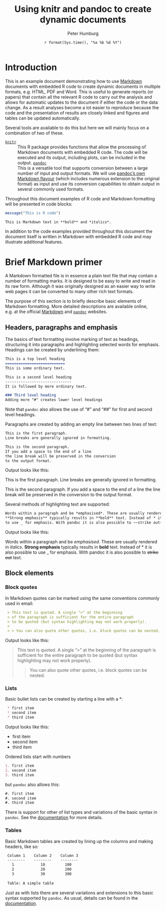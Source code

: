 % Using knitr and pandoc to create dynamic documents
% Peter Humburg
% `r format(Sys.time(), "%a %b %d %Y")`

# Introduction
This is an example document demonstrating how to use 
[Markdown](http://daringfireball.net/projects/markdown/) documents with embedded R code to
create dynamic documents in multiple formats, e.g. HTML, PDF and Word. This is useful
to generate reports (or papers) that contain all the relevant R code to carry out
the analysis and allows for automatic updates to the document if either the code or 
the data change. As a result analyses become a lot easier to reproduce because the code
and the presentation of results are closely linked and figures and tables can be updated 
automatically.

Several tools are available to do this but here we will mainly focus on a combination
of two of these.

[`knitr`](http://yihui.name/knitr/)
:   This R package provides functions that allow the processing of Markdown documents
    with embedded R code. The code will be executed and its output, including plots,
    can be included in the output.
[`pandoc`](http://johnmacfarlane.net/pandoc/)
:   This is a versatile tool that supports conversion between a large number of input
    and output formats. We will use 
    [pandoc's own Markdown flavour](http://johnmacfarlane.net/pandoc/demo/example9/pandocs-markdown.html)
    (which includes numerous extension to the original format) as input and use its 
    conversion capabilities to obtain output in several commonly used formats.  

Throughout this document examples of R code and Markdown formatting will be presented in 
code blocks:
```r
message("This is R code")
```

```markdown
This is Markdown text in **bold** and *italics*.
```
In addition to the code examples provided throughout this document the document itself is
written in Markdown with embedded R code and may illustrate additional features.

# Brief Markdown primer
A Markdown formatted file is in essence a plain text file that may contain a number of
formatting marks. It is designed to be easy to write and read in its raw form. Although
it was originally designed as an easier way to write web pages it can be converted to
many other rich text formats.  

The purpose of this section is to briefly describe basic elements of Markdown formatting.
More detailed descriptions are available online, e.g. at the official
[Markdown](http://daringfireball.net/projects/markdown/syntax) and
[`pandoc`](http://johnmacfarlane.net/pandoc/README.html) websites.

## Headers, paragraphs and emphasis
The basics of text formatting involve marking of text as headings, structuring 
it into paragraphs and highlighting selected words for emphasis. Headings can be
created by underlining them:

```markdown
This is a top level heading
===========================
This is some ordinary text.

This is a second level heading
------------------------------
It is followed by more ordinary text.

### Third level heading
Adding more "#" creates lower level headings
```

Note that `pandoc` also allows the use of "#" and "##" for first and second level headings. 

Paragraphs are created by adding an empty line between two lines of text:

```markdown
This is the first paragraph.
Line breaks are generally ignored in formatting.

This is the second paragraph.
If you add a space to the end of a line 
the line break will be preserved in the conversion
to the output format.  
```
Output looks like this:

This is the first paragraph.
Line breaks are generally ignored in formatting.

This is the second paragraph.
If you add a space to the end of a line 
the line break will be preserved in the conversion
to the output format.


Several methods of highlighting text are supported:
```markdown
Words within a paragraph and be *emphasised*. These are usually rendered in *italics*.
**Strong emphasis** typically results in **bold** text. Instead of * it is also possible
to use _ for emphasis. With pandoc it is also possible to ~~strike out~~ text.
```
Output looks like this:

Words within a paragraph and be *emphasised*. These are usually rendered in *italics*.
**Strong emphasis** typically results in **bold** text. Instead of * it is also possible
to use _ for emphasis. With pandoc it is also possible to ~~strike out~~ text.


## Block elements

### Block quotes
In Markdown quotes can be marked using the same conventions commonly used in email:
```markdown
 > This text is quoted. A single ">" at the beginning
 > of the paragraph is sufficient for the entire paragraph 
 > to be quoted (but syntax highlighting may not work properly).
 > 
 > > You can also quote other quotes, i.e. block quotes can be nested.
```
Output looks like this:
 
 > This text is quoted. A single ">" at the beginning
 > of the paragraph is sufficient for the entire paragraph 
 > to be quoted (but syntax highlighting may not work properly).
 > 
 > > You can also quote other quotes, i.e. block quotes can be nested.

### Lists
Basic bullet lists can be created by starting a line with a \*:
```markdown
 * first item
 * second item
 * third item
```
Output looks like this:
 
 * first item
 * second item
 * third item

Ordered lists start with numbers
```markdown
1. first item
2. second item
3. third item
```
but `pandoc` also allows this:
```markdown
#. first item
#. second item
#. third item
```

There is support for other of list types and variations of the basic syntax
in `pandoc`. See the [documentation](http://johnmacfarlane.net/pandoc/README.html#lists)
for more details. 

### Tables
Basic Markdown tables are created by lining up the columns and making headers, like so:
```markdown
 Column 1    Column 2    Column 3
 --------    --------    --------
   1            10         100
   2            20         200
   3            30         300
  
 Table: A simple table 
```
Just as with lists there are several variations and extensions to this basic syntax
supported by `pandoc`. As usual, details can be found in the
[documentation](http://johnmacfarlane.net/pandoc/README.html#tables).
